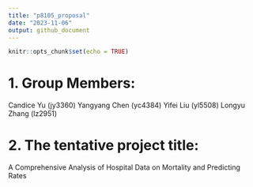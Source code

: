 ```yaml
---
title: "p8105_proposal"
date: "2023-11-06"
output: github_document
---
```


```r
knitr::opts_chunk$set(echo = TRUE)
```


# 1. Group Members: 

Candice Yu (jy3360)
Yangyang Chen (yc4384)
Yifei Liu (yl5508)
Longyu Zhang (lz2951)

# 2. The tentative project title: 

A Comprehensive Analysis of Hospital Data on Mortality and Predicting Rates
 


